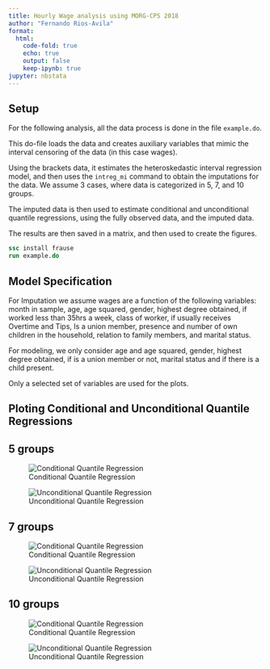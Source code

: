 ```yaml
---
title: Hourly Wage analysis using MORG-CPS 2018
author: "Fernando Rios-Avila"
format: 
  html: 
    code-fold: true
    echo: true
    output: false
    keep-ipynb: true
jupyter: nbstata
---
```



## Setup

For the following analysis, all the data process is done in the file `example.do`.

This do-file loads the data and creates auxiliary variables that mimic the interval censoring of the data (in this case wages). 

Using the brackets data, it estimates the heteroskedastic interval regression model, and then uses the `intreg_mi` command to obtain the imputations for the data. We assume 3 cases, where data is categorized in 5, 7, and 10 groups.

The imputed data is then used to estimate conditional and unconditional quantile regressions, using the fully observed data, and the imputed data.

The results are then saved in a matrix, and then used to create the figures.

```stata
ssc install frause
run example.do
```

## Model Specification

For Imputation we assume wages are a function of the following variables: month in sample, age, age squared, gender, highest degree obtained, if worked less than 35hrs a week, class of worker, if usually receives Overtime and Tips, Is a union member, presence and number of own children in the household, relation to family members, and marital status. 

For modeling, we only consider age and age squared, gender, highest degree obtained, if is a union member or not, marital status and if there is a child present. 

Only a selected set of variables are used for the plots.

## Ploting Conditional and Unconditional Quantile Regressions

:::{.panel-tabset}

## 5 groups

::: {layout-ncol=2 .column-screen}

![Conditional Quantile Regression](fig_5_cqr.png)

![Unconditional Quantile Regression](fig_5_uqr.png)

:::


## 7 groups

::: {layout-ncol=2 .column-screen}

![Conditional Quantile Regression](fig_7_cqr.png)

![Unconditional Quantile Regression](fig_7_uqr.png)

:::


## 10 groups

::: {layout-ncol=2 .column-screen}

![Conditional Quantile Regression](fig_10_cqr.png)

![Unconditional Quantile Regression](fig_10_uqr.png)

:::

:::